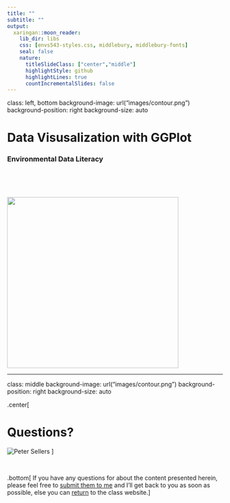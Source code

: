 ```yaml
---
title: ""
subtitle: ""
output:
  xaringan::moon_reader:
    lib_dir: libs
    css: [envs543-styles.css, middlebury, middlebury-fonts]
    seal: false
    nature:
      titleSlideClass: ["center","middle"]
      highlightStyle: github
      highlightLines: true
      countIncrementalSlides: false
---
```


class: left, bottom
background-image: url("images/contour.png")
background-position: right
background-size: auto


# Data Visusalization with GGPlot



### Environmental Data Literacy


<p>&nbsp;</p>

<p>&nbsp;</p>

<img src="images/logo1.svg" width="400px">







---

class: middle
background-image: url("images/contour.png")
background-position: right
background-size: auto

.center[

# Questions?


![Peter Sellers](images/peter_sellers.gif)
]

<p>&nbsp;</p>

.bottom[ If you have any questions for about the content presented herein, please feel free to [submit them to me](https://docs.google.com/forms/d/e/1FAIpQLScrAGM5Zl8vZTPqV8DVSnSrf_5enypyp0717jG4PZiTlVHDjQ/viewform?usp=sf_link) and I'll get back to you as soon as possible, else you can [return](/prework/) to the class website.]


